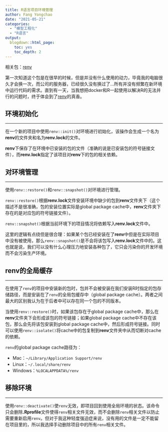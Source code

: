 ```yaml
---
title: R语言项目环境管理
author: Fang Yongchao
date: "2021-05-21"
categories:
  - "模型工程化"
  - "R语言"
output:
  blogdown::html_page:
    toc: yes
    toc_depth: 2
---
```


相关包：[renv](https://mirrors.tuna.tsinghua.edu.cn/CRAN/web/packages/renv/index.html)

第一次知道这个包是在很早的时候，但是并没有什么使用的动力，毕竟我的电脑很久才会换一次，而公司的服务器，已经很久没有换过了...所有并没有频繁在新环境中运行代码的需求。直到有一天，当我想把docker和R一起使用以解决R的无法并行的问题时，终于体会到了[renv](https://mirrors.tuna.tsinghua.edu.cn/CRAN/web/packages/renv/index.html)的真香。

## 环境初始化

-----------------------

在一个新的项目中使用`renv::init()`对环境进行初始化，该操作会生成一个名为**renv**的文件夹和名为**renv.lock**的文件。

**renv**下保存了在环境中已安装的包的文件（准确的说是已安装包的符号链接文件），而**renv.lock**指定了该项目对**renv**下的包的相关依赖。

## 对环境管理

-----------------------

使用`renv::restore()`和`renv::snapshot()`对环境进行管理。

`renv::restore()`根据**renv.lock**文件安装环境中缺少的包到**renv**文件夹下（这个描述不是很准确，包的安装位置实际是global package cache中，**renv**文件夹下存在的是对应包的符号链接文件）。

`renv::snapshot()`根据当前环境下的项目情况将依赖写入**renv.lock**文件中。

这里的逻辑有点绕但是很合理：如果某个包已经安装在了**renv**中但是在实际项目中没有被使用，那么`renv::snapshot()`是不会将该包写入**renv.lock**文件中的。这也就是说，我们可以没有什么心理压力地安装各种包了，它只会污染你的开发环境而不会污染生产环境。

## renv的全局缓存

-----------------------

在使用了`renv`的项目中安装新的包时，包并不会被安装在我们安装R时指定的包存储路径，而是安装在了`renv`的全局包缓存中（global package cache）。两者之间最大的区别我认为在于后者中可以存在同一个包的不同版本。

当使用`renv::restore()`时，如果该包存在于global package cache中，那么在**renv**文件夹下会形成该包的符号链接；如果global package cache中不存在该包，那么会先将该包安装到global package cache中，然后形成符号链接。同时可以使用`renv::isolate()`将cache中的包复制到**renv**文件夹中从而切断对cache的依赖。

`renv`的global package cache路径为：

- Mac：`~/Library/Application Support/renv`
- Linux：`~/.local/share/renv`
- Windows：`%LOCALAPPDATA%/renv`

## 移除环境

-----------------------

使用`renv::deactivate()`使`renv`无效，即项目回到使用全局环境的状态。该命令只会删除**.Rprofile**文件使得`renv`相关文件无效，而不会删除`renv`相关文件以防止需要重新启用`renv`。但对于我这种轻度强迫症来说，没有用的文件是一定不能留在项目里的，所以我选择手动删除项目中的所有`renv`相关文件。



